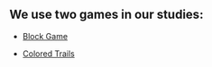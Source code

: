 ## We use two games in our studies:

- [Block Game](/games/block_game/BlockGame)

- [Colored Trails](/games/colored_trails/ColoredTrails)
